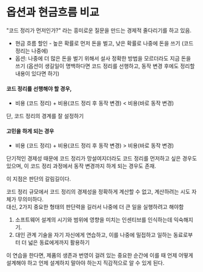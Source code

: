 # 옵션과 현금흐름 비교

"코드 정리가 먼저인가?" 라는 흥미로운 질문을 만드는 경제적 줄다리기를 하고 있음.

- 현금 흐름 할인 - 높은 확률로 먼저 돈을 벌고, 낮은 확률로 나중에 돈을 쓰기 (코드 정리는 나중에)
- 옵션: 나중에 더 많은 돈을 벌기 위해서 설사 정확한 방법을 모르더라도 지금 돈을 쓰기 (옵션이 생길일이 명백하다면 코드 정리를 선행하고, 동작 변경 후에도 정리할 내용이 있다면 하기)

#### 코드 정리를 선행해야 할 경우,

- 비용 (코드 정리) + 비용(코드 정리 후 동작 변경) < 비용(바로 동작 변경)

단, 코드 정리의 경계를 잘 설정하기

#### 고민을 하게 되는 경우

- 비용 (코드 정리) + 비용(코드 정리 후 동작 변경) > 비용(바로 동작 변경)

단기적인 경제성 때문에 코드 정리가 망설여지더라도 코드 정리를 먼저하고 싶은 경우도 있으며, 이 코드 정리 과정에서 동작 변경까지 하게 되는 경우도 존재.

이 지점은 판단의 갈림길이다.

코드 정리 규모에서 코드 정리의 경제성을 정확하게 계산할 수 없고, 계산하려는 시도 자체가 무의미하다.  
대신, 2가지 중요한 형태의 판단력을 길러서 나중에 더 큰 일을 실행하려고 해야함

1. 소프트웨어 설계의 시기와 범위에 영향을 미치는 인센티브를 인식하는데 익숙해지기.
2. 대인 관계 기술을 자기 자신에게 연습하고, 이를 나중에 밀접하고 일하는 동료로부터 더 넓은 동료에게까지 활용하기

이 연습을 한다면, 제품의 생존과 번영이 걸려 있는 중요한 순간에 이를 때 언제 어떻게 설계해야 하고 언제 설계하지 말아야 하는지 직감적으로 알 수 있게 된다.

